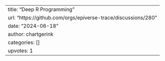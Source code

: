 ---
title: "Deep R Programming"
url: "https://github.com/orgs/epiverse-trace/discussions/280"
date: "2024-06-18"
author: chartgerink
categories: []
upvotes: 1
---